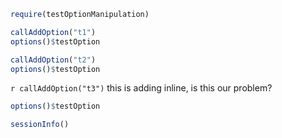 ```r
require(testOptionManipulation)
```

```r
callAddOption("t1")
options()$testOption
```

```r
callAddOption("t2")
options()$testOption
```

`r callAddOption("t3")` this is adding inline, is this our problem?

```r
options()$testOption
```


```r
sessionInfo()
```
